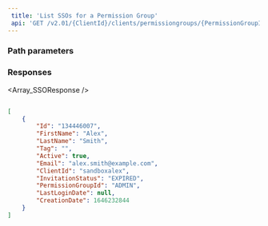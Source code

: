 ```yaml
---  
 title: 'List SSOs for a Permission Group'  
 api: 'GET /v2.01/{ClientId}/clients/permissiongroups/{PermissionGroupId}/sso'  
---  
```


  

### Path parameters  

<PermissionGroupId1 />  

### Responses  

<AccordionGroup><Accordion title="200 ">  

<Array_SSOResponse /></Accordion></AccordionGroup>  

<ResponseExample>  

```json 200   

[
    {
        "Id": "134446007",
        "FirstName": "Alex",
        "LastName": "Smith",
        "Tag": "",
        "Active": true,
        "Email": "alex.smith@example.com",
        "ClientId": "sandboxalex",
        "InvitationStatus": "EXPIRED",
        "PermissionGroupId": "ADMIN",
        "LastLoginDate": null,
        "CreationDate": 1646232844
    }
]  

 ```  

</ResponseExample>